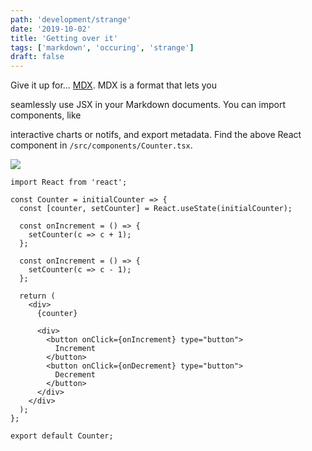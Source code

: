 ```yaml
---
path: 'development/strange'
date: '2019-10-02'
title: 'Getting over it'
tags: ['markdown', 'occuring', 'strange']
draft: false
---
```






Give it up for... [MDX](https://mdxjs.com). MDX is a format that lets you
<Counter/>

seamlessly use JSX in your Markdown documents. You can import components, like

interactive charts or notifs, and export metadata.
Find the above React component in `/src/components/Counter.tsx`.
<Counteract/>

![](images/riverScene.jpg)

```jsx{1,4-6}
import React from 'react';

const Counter = initialCounter => {
  const [counter, setCounter] = React.useState(initialCounter);

  const onIncrement = () => {
    setCounter(c => c + 1);
  };

  const onIncrement = () => {
    setCounter(c => c - 1);
  };

  return (
    <div>
      {counter}

      <div>
        <button onClick={onIncrement} type="button">
          Increment
        </button>
        <button onClick={onDecrement} type="button">
          Decrement
        </button>
      </div>
    </div>
  );
};

export default Counter;
```